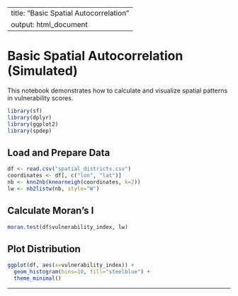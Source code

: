 
---
title: "Basic Spatial Autocorrelation"
output: html_document
---

# Basic Spatial Autocorrelation (Simulated)

This notebook demonstrates how to calculate and visualize spatial patterns in vulnerability scores.

```r
library(sf)
library(dplyr)
library(ggplot2)
library(spdep)
```

## Load and Prepare Data

```r
df <- read.csv("spatial_districts.csv")
coordinates <- df[, c("lon", "lat")]
nb <- knn2nb(knearneigh(coordinates, k=2))
lw <- nb2listw(nb, style="W")
```

## Calculate Moran's I

```r
moran.test(df$vulnerability_index, lw)
```

## Plot Distribution

```r
ggplot(df, aes(x=vulnerability_index)) +
  geom_histogram(bins=10, fill="steelblue") +
  theme_minimal()
```

---
